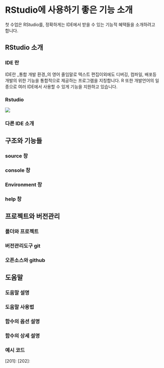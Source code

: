 # RStudio에 사용하기 좋은 기능 소개 {#rstudio}

첫 수업은 RStudio를, 정확하게는 IDE에서 받을 수 있는 기능적 혜택들을 소개하려고 합니다.

## RStudio 소개 {#introduce-rstudio}

### IDE 란 {#ide}

IDE란 _통합 개발 환경_의 영어 줄임말로 텍스트 편집이외에도 디버깅, 컴파일, 배포등 개발의 위한 기능을 통합적으로 제공하는 프로그램을 지칭합니다. R 또한 개발언어의 일종으로 여러 IDE에서 사용할 수 있게 기능을 지원하고 있습니다.

### Rstudio {#rstudio}

![]("./_images/rstudio-home.PNG")

### 다른 IDE 소개 {#ide-others}




## 구조와 기능들 {#structures}

### source 창 {#source-pane}

### console 창 {#console-pane}

### Environment 창 {#env-pane}

### help 창 {#help-pane}


## 프로젝트와 버전관리 {#project-git}

### 폴더와 프로젝트 {#use-project}

### 버전관리도구 git {#introduce-git}

### 오픈소스와 github {#introduce-github}


## 도움말 {#help-page}

### 도움말 설명 {#introduce-help}

### 도움말 사용법 {#help-usage}

### 함수의 옵션 설명 {#help-param}

### 함수의 상세 설명 {#help-detail}

### 예시 코드 {#help-example}

[201]: 
[202]: 